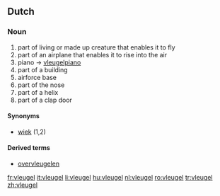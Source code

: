 ==Dutch==

===Noun===
{{nl-noun|g=m|pl1=vleugelen|pl2=vleugels|dim=vleugeltje}}

# part of living or made up creature that enables it to fly
# part of an airplane that enables it to rise into the air
# piano -> [[vleugelpiano]]
# part of a building
# airforce base
# part of the nose
# part of a helix
# part of a clap door

====Synonyms====
* [[wiek]] (1,2)

====Derived terms====
* [[overvleugelen]]

[[fr:vleugel]]
[[it:vleugel]]
[[li:vleugel]]
[[hu:vleugel]]
[[nl:vleugel]]
[[ro:vleugel]]
[[tr:vleugel]]
[[zh:vleugel]]